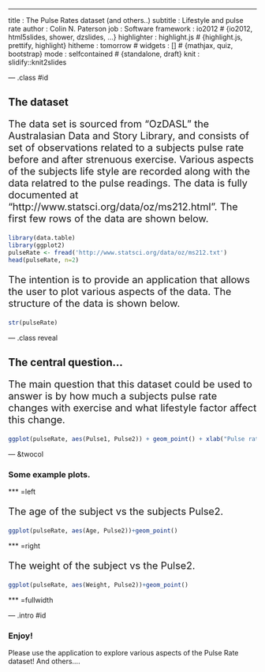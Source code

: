 ---
title       : The Pulse Rates dataset (and others..)
subtitle    : Lifestyle and pulse rate
author      : Colin N. Paterson
job         : Software
framework   : io2012        # {io2012, html5slides, shower, dzslides, ...}
highlighter : highlight.js  # {highlight.js, prettify, highlight}
hitheme     : tomorrow      # 
widgets     : []            # {mathjax, quiz, bootstrap}
mode        : selfcontained # {standalone, draft}
knit        : slidify::knit2slides

--- .class #id 

## The dataset

<p style="font-size:20px">The data set is sourced from "OzDASL" the Australasian Data and Story Library, and consists of set of observations related to a subjects pulse rate before and after strenuous exercise.  Various aspects of the subjects life style are recorded along with the data relatred to the pulse readings. The data is fully documented at "http://www.statsci.org/data/oz/ms212.html". The first few rows of the data are shown below.</p>

```r
library(data.table)
library(ggplot2)
pulseRate <- fread('http://www.statsci.org/data/oz/ms212.txt')
head(pulseRate, n=2)
```

<p style="font-size:20px">The intention is to provide an application that allows the user to plot various aspects of the data. The structure of the data is shown below.</p>

```r
str(pulseRate)
```

--- .class reveal 

## The central question...

<p style="font-size:20px">The main question that this dataset could be used to answer is by how much a subjects pulse rate changes with exercise and what lifestyle factor affect this change.</p>

```r
ggplot(pulseRate, aes(Pulse1, Pulse2)) + geom_point() + xlab("Pulse rate before exercise") + ylab("Pulse rate after exercise")
```

--- &twocol

### Some example plots.

*** =left
<p style="font-size:20px">The age of the subject vs the subjects Pulse2.</p>
```r
ggplot(pulseRate, aes(Age, Pulse2))+geom_point()
```

*** =right
<p style="font-size:20px">The weight of the subject vs the Pulse2.</p>
```r
ggplot(pulseRate, aes(Weight, Pulse2))+geom_point()
```

*** =fullwidth

--- .intro #id

### Enjoy!

Please use the application to explore various aspects of the Pulse Rate dataset! And others....

